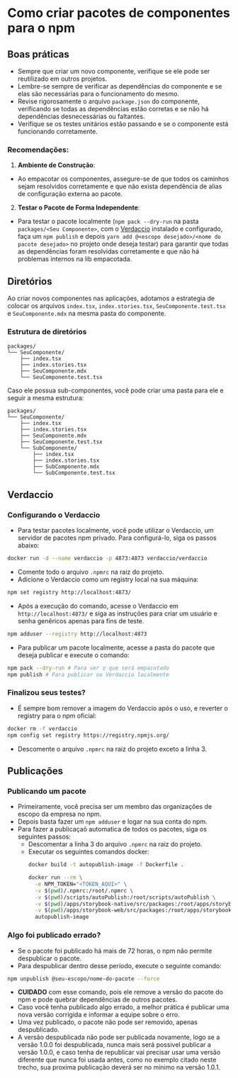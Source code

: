 
<Meta title="Introdução/Empacotamentos" />

# Como criar pacotes de componentes para o npm

## Boas práticas

- Sempre que criar um novo componente, verifique se ele pode ser reutilizado em outros projetos.
- Lembre-se sempre de verificar as dependências do componente e se elas são necessárias para o funcionamento do mesmo.
- Revise rigorosamente o arquivo `package.json` do componente, verificando se todas as dependências estão corretas e se não há dependências desnecessárias ou faltantes.
- Verifique se os testes unitários estão passando e se o componente está funcionando corretamente.

### Recomendações:

1. **Ambiente de Construção**:

- Ao empacotar os componentes, assegure-se de que todos os caminhos sejam resolvidos corretamente e que não exista dependência de alias de configuração externa ao pacote.

2. **Testar o Pacote de Forma Independente**:

- Para testar o pacote localmente (`npm pack --dry-run` na pasta `packages/<Seu Componente>`, com o [Verdaccio](https://verdaccio.org/) instalado e configurado, faça um `npm publish` e depois `yarn add @<escopo desejado>/<nome do pacote desejado>` no projeto onde deseja testar) para garantir que todas as dependências foram resolvidas corretamente e que não há problemas internos na lib empacotada.

## Diretórios

Ao criar novos componentes nas aplicações, adotamos a estrategia de colocar os arquivos `index.tsx`, `index.stories.tsx`, `SeuComponente.test.tsx` e `SeuComponente.mdx` na mesma pasta do componente.

### Estrutura de diretórios

```
packages/
└── SeuComponente/
    ├── index.tsx
    ├── index.stories.tsx
    ├── SeuComponente.mdx
    └── SeuComponente.test.tsx
```

Caso ele possua sub-componentes, você pode criar uma pasta para ele e seguir a mesma estrutura:

```
packages/
└── SeuComponente/
    ├── index.tsx
    ├── index.stories.tsx
    ├── SeuComponente.mdx
    ├── SeuComponente.test.tsx
    └── SubComponente/
        ├── index.tsx
        ├── index.stories.tsx
        ├── SubComponente.mdx
        └── SubComponente.test.tsx
```

## Verdaccio
### Configurando o Verdaccio

- Para testar pacotes localmente, você pode utilizar o Verdaccio, um servidor de pacotes npm privado. Para configurá-lo, siga os passos abaixo:

```bash
docker run -d --name verdaccio -p 4873:4873 verdaccio/verdaccio
```

- Comente todo o arquivo `.npmrc` na raiz do projeto.
- Adicione o Verdaccio como um registry local na sua máquina:

```bash
npm set registry http://localhost:4873/
```

- Após a execução do comando, acesse o Verdaccio em `http://localhost:4873/` e siga as instruções para criar um usuário e senha genêricos apenas para fins de teste.

```bash
npm adduser --registry http://localhost:4873
```

- Para publicar um pacote localmente, acesse a pasta do pacote que deseja publicar e execute o comando:

```bash
npm pack --dry-run # Para ver o que será empacotado
npm publish # Para publicar no Verdaccio localmente
```

### Finalizou seus testes?

- É sempre bom remover a imagem do Verdaccio após o uso, e reverter o registry para o npm oficial:

```bash
docker rm -f verdaccio
npm config set registry https://registry.npmjs.org/
```
- Descomente o arquivo `.npmrc` na raiz do projeto exceto a linha 3.

## Publicações
### Publicando um pacote

- Primeiramente, você precisa ser um membro das organizações de escopo da empresa no npm.
- Depois basta fazer um `npm adduser` e logar na sua conta do npm.
- Para fazer a publicaçaõ automatica de todos os pacotes, siga os seguintes passos:
  - Descomentar a linha 3 do arquivo `.npmrc` na raiz do projeto.
  - Executar os seguintes comandos docker:
    ```bash
    docker build -t autopublish-image -f Dockerfile .
    ```
    ```bash
    docker run --rm \
      -e NPM_TOKEN="<TOKEN_AQUI>" \
      -v $(pwd)/.npmrc:/root/.npmrc \
      -v $(pwd)/scripts/autoPublish:/root/scripts/autoPublish \
      -v $(pwd)/apps/storybook-native/src/packages:/root/apps/storybook-native/src/packages \
      -v $(pwd)/apps/storybook-web/src/packages:/root/apps/storybook-web/src/packages \
      autopublish-image
    ```

### Algo foi publicado errado?

- Se o pacote foi publicado há mais de 72 horas, o npm não permite despublicar o pacote.
- Para despublicar dentro desse período, execute o seguinte comando:

```bash
npm unpublish @seu-escopo/nome-do-pacote --force
```

- **CUIDADO** com esse comando, pois ele remove a versão do pacote do npm e pode quebrar dependências de outros pacotes.
- Caso você tenha publicado algo errado, a melhor prática é publicar uma nova versão corrigida e informar a equipe sobre o erro.
- Uma vez publicado, o pacote não pode ser removido, apenas despublicado.
- A versão despublicada não pode ser publicada novamente, logo se a versão 1.0.0 foi despublicada, nunca mais será possivel publicar a versão 1.0.0, e caso tenha de republicar vai precisar usar uma versão diferente que nunca foi usada antes, como no exemplo citado neste trecho, sua proxima publicação deverá ser no minimo na versão 1.0.1.
